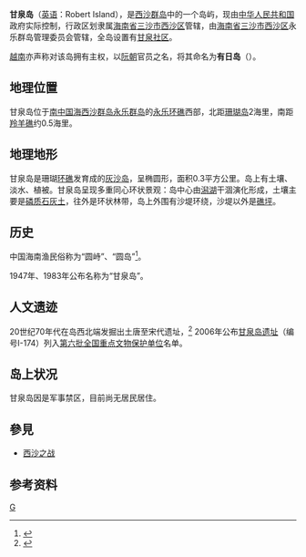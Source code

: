 {{Infobox Disputed Islands
| plural = yes
| name             =甘泉岛
| image name       = RobertIsland.jpg
| image caption    = 甘泉岛卫星照片
| image size       = 
| locator map      = {{Location map|South China Sea|lat=16.507858|long=111.586361|central|300px}}
| map_custom       = yes
| native name      = 
| native name link = 
| other_names         = 有日岛
| location         = [[南海|南中国海]]
| coordinates      = {{Coord|16|30|28|N|111|35|10|E|display=inline,title}}
| archipelago      = [[西沙群岛|西沙群岛]]
| total islands    = 
| major islands    = 
| area             ={{convert|0.3|km2|mi2}}
| length           ={{convert|700|m|ft}}
| width            ={{convert|500|m|ft}}
| coastline        =
| highest mount    = 
| elevation        = 
| country                          = {{PRC}}
| country admin divisions title   =村
| country admin divisions         = [[海南省|海南省]][[三沙市|三沙市]][[西沙区|西沙区]]甘泉社區
| country claim                 = {{ROC}}
|country claim divisions title   = [[區_(中華民國)|区]]
|country claim divisions         = [[高雄市|高雄市]][[旗津區|旗津區]]
|country 2 claim                   = {{VNM}}
|country 2 claim divisions title   = 县
|country 2 claim divisions         = [[岘港市|岘港市]][[黄沙岛县|黄沙岛县]]
| population       = 
| population as of = 
| density          = 
| ethnic groups    = 
| additional info  =
}}
'''甘泉岛'''（[[英语|英语]]：Robert Island），是[[西沙群岛|西沙群岛]]中的一个岛屿，现由[[中华人民共和国|中华人民共和国]]政府实际控制，行政区划隶属[[海南省|海南省]][[三沙市|三沙市]][[西沙区|西沙区]]管辖，由[[海南省|海南省]][[三沙市|三沙市]][[西沙区|西沙区]]永乐群岛管理委员会管辖，全岛设置有[[甘泉社区|甘泉社区]]。

[[越南|越南]]亦声称对该岛拥有主权，以[[阮朝|阮朝]]官员{{link-vi|范有日|Phạm Hữu Nhật}}之名，将其命名为'''有日岛'''（{{vie|v=Đảo Hữu Nhật|hn=島有日}}）。

== 地理位置 ==
甘泉岛位于[[南中国海|南中国海]][[西沙群岛|西沙群岛]][[永乐群岛|永乐群岛]]的[[永乐环礁|永乐环礁]]西部，北距[[珊瑚岛_(西沙群岛)|珊瑚岛]]2海里，南距[[羚羊礁|羚羊礁]]约0.5海里。
== 地理地形 ==
甘泉岛是珊瑚[[环礁|环礁]]发育成的[[灰沙岛|灰沙岛]]，呈椭圆形，面积0.3平方公里。岛上有土壤、淡水、植被。甘泉岛呈现多重同心环状景观：岛中心由[[潟湖|潟湖]]干涸演化形成，土壤主要是[[磷质石灰土|磷质石灰土]]，往外是环状林带，岛上外围有沙堤环绕，沙堤以外是[[礁坪|礁坪]]。
== 历史 ==
中国海南渔民俗称为“圆峙”、“圆岛”<ref>{{cite book zh|author=广东省地名委员会|title=《南海诸岛地名资料汇编》|format=M|edition=1|location=广州|publisher=广东省地图出版社|date=1987|pages=170|id=ISBN 80522-023-9}}</ref>。

1947年、1983年公布名称为“甘泉岛”。

== 人文遗迹 ==
20世纪70年代在岛西北端发掘出土唐至宋代遗址，<ref>{{Cite web |url=http://news.cntv.cn/program/guobaodangan/20110706/112883.shtml |title=甘泉岛唐宋居住遗址 中国网络电视台 |access-date=2012-07-20 |archive-date=2019-05-19 |archive-url=https://web.archive.org/web/20190519093325/http://news.cntv.cn/program/guobaodangan/20110706/112883.shtml |dead-url=no }}</ref> 2006年公布[[甘泉岛遗址|甘泉岛遗址]]（编号Ⅰ-174）列入[[第六批全国重点文物保护单位|第六批全国重点文物保护单位]]名单。

== 岛上状况 ==
甘泉岛因是军事禁区，目前尚无居民居住。

== 參見 ==
* [[西沙之战|西沙之战]]

==参考资料==
{{reflist}}

{{South China Sea Islands}}
{{三沙市行政区划}}

[[Category:西沙群岛|G]]
